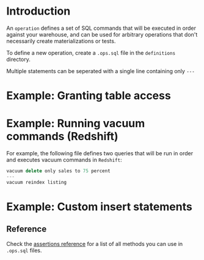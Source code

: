 

# Introduction

An `operation` defines a set of SQL commands that will be executed in order against your warehouse, and can be used for arbitrary operations that don't necessarily create materializations or tests.

To define a new operation, create a `.ops.sql` file in the `definitions` directory.

Multiple statements can be seperated with a single line containing only `---`

# Example: Granting table access

# Example: Running vacuum commands (Redshift)

For example, the following file defines two queries that will be run in order and executes vacuum commands in `Redshift`:
```js
vacuum delete only sales to 75 percent
---
vacuum reindex listing
```


# Example: Custom insert statements

## Reference

Check the [assertions reference](/reference/assertions) for a list of all methods you can use in `.ops.sql` files.
